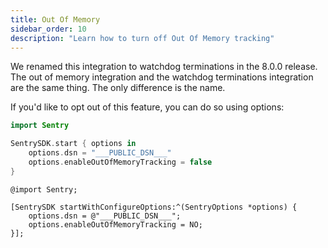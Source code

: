 ```yaml
---
title: Out Of Memory
sidebar_order: 10
description: "Learn how to turn off Out Of Memory tracking"
---
```


We renamed this integration to <PlatformLink to="/configuration/watchdog-terminations/">watchdog terminations</PlatformLink> in the 8.0.0 release. The out of memory integration and the watchdog terminations integration are the same thing. The only difference is the name.

If you'd like to opt out of this feature, you can do so using options:

<SignInNote />

```swift {tabTitle:Swift}
import Sentry

SentrySDK.start { options in
    options.dsn = "___PUBLIC_DSN___"
    options.enableOutOfMemoryTracking = false
}
```

```objc {tabTitle:Objective-C}
@import Sentry;

[SentrySDK startWithConfigureOptions:^(SentryOptions *options) {
    options.dsn = @"___PUBLIC_DSN___";
    options.enableOutOfMemoryTracking = NO;
}];
```
